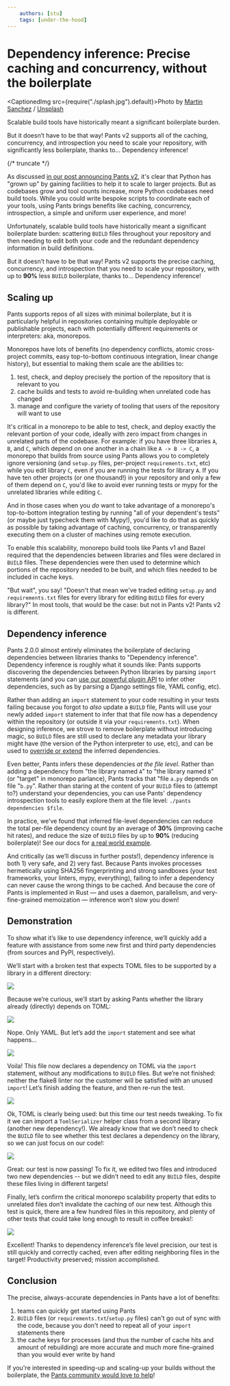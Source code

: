 ```yaml
---
    authors: [stu]
    tags: [under-the-hood]
---
```


# Dependency inference: Precise caching and concurrency, without the boilerplate

<CaptionedImg src={require("./splash.jpg").default}>Photo by [Martin Sanchez](https://unsplash.com/@martinsanchez?utm_source=ghost&utm_medium=referral&utm_campaign=api-credit) / [Unsplash](https://unsplash.com/?utm_source=ghost&utm_medium=referral&utm_campaign=api-credit)</CaptionedImg>

Scalable build tools have historically meant a significant boilerplate burden.

But it doesn’t have to be that way! Pants v2 supports all of the caching, concurrency, and introspection you need to scale your repository, with significantly less boilerplate, thanks to… Dependency inference!

{/* truncate */}

As discussed [in our post announcing Pants v2](../2020-10-27-introducing-pants-v2/index.md), it's clear that Python has "grown up" by gaining facilities to help it to scale to larger projects. But as codebases grow and tool counts increase, more Python codebases need build tools. While you could write bespoke scripts to coordinate each of your tools, using Pants brings benefits like caching, concurrency, introspection, a simple and uniform user experience, and more!

Unfortunately, scalable build tools have historically meant a significant boilerplate burden: scattering `BUILD` files throughout your repository and then needing to edit both your code and the redundant dependency information in build definitions.

But it doesn’t have to be that way! Pants v2 supports the precise caching, concurrency, and introspection that you need to scale your repository, with up to **90%** less `BUILD` boilerplate, thanks to… Dependency inference!

## Scaling up

Pants supports repos of all sizes with minimal boilerplate, but it is particularly helpful in repositories containing multiple deployable or publishable projects, each with potentially different requirements or interpreters: aka, monorepos.

Monorepos have lots of benefits (no dependency conflicts, atomic cross-project commits, easy top-to-bottom continuous integration, linear change history), but essential to making them scale are the abilities to:

1.  test, check, and deploy precisely the portion of the repository that is relevant to you
2.  cache builds and tests to avoid re-building when unrelated code has changed
3.  manage and configure the variety of tooling that users of the repository will want to use

It's critical in a monorepo to be able to test, check, and deploy exactly the relevant portion of your code, ideally with zero impact from changes in unrelated parts of the codebase. For example: if you have three libraries `A`, `B`, and `C`, which depend on one another in a chain like `A -> B -> C`, a monorepo that builds from source using Pants allows you to completely ignore versioning (and `setup.py` files, per-project `requirements.txt`, etc) while you edit library `C`, even if you are running the tests for library `A`. If you have ten other projects (or one thousand!) in your repository and only a few of them depend on `C`, you'd like to avoid ever running tests or mypy for the unrelated libraries while editing `C`.

And in those cases when you _do_ want to take advantage of a monorepo's top-to-bottom integration testing by running "all of your dependent's tests" (or maybe just typecheck them with Mypy!), you'd like to do that as quickly as possible by taking advantage of caching, concurrency, or transparently executing them on a cluster of machines using remote execution.

To enable this scalability, monorepo build tools like Pants v1 and Bazel required that the dependencies between libraries and files were declared in `BUILD` files. These dependencies were then used to determine which portions of the repository needed to be built, and which files needed to be included in cache keys.

"But wait", you say! "Doesn't that mean we've traded editing `setup.py` and `requirements.txt` files for every library for editing `BUILD` files for every library?" In most tools, that would be the case: but not in Pants v2! Pants v2 is different.

## Dependency inference

Pants 2.0.0 almost entirely eliminates the boilerplate of declaring dependencies between libraries thanks to "Dependency inference". Dependency inference is roughly what it sounds like: Pants supports discovering the dependencies between Python libraries by parsing `import` statements (and you can [use our powerful plugin API](https://www.pantsbuild.org/docs/plugins-overview) to infer other dependencies, such as by parsing a Django settings file, YAML config, etc).

Rather than adding an `import` statement to your code resulting in your tests failing because you forgot to _also_ update a `BUILD` file, Pants will use your newly added `import` statement to infer that that file now has a dependency within the repository (or outside it via your `requirements.txt`). When designing inference, we strove to remove boilerplate without introducing magic, so `BUILD` files are still used to declare any metadata your library might have (the version of the Python interpreter to use, etc), and can be used to [override or extend](https://www.pantsbuild.org/docs/targets#dependencies-and-dependency-inference) the inferred dependencies.

Even better, Pants infers these dependencies _at the file level_. Rather than adding a dependency from "the library named `A`" to "the library named `B`" (or "target" in monorepo parlance), Pants tracks that "file `a.py` depends on file "`b.py`". Rather than staring at the content of your `BUILD` files to (attempt to?) understand your dependencies, you can use Pants' dependency introspection tools to easily explore them at the file level: `./pants dependencies $file`.

In practice, we’ve found that inferred file-level dependencies can reduce the total per-file dependency count by an average of **30%** (improving cache hit rates), and reduce the size of `BUILD` files by up to **90%** (reducing boilerplate)! See our docs for [a real world example](https://www.pantsbuild.org/docs/how-does-pants-work#dependency-inference).

And critically (as we’ll discuss in further posts!), dependency inference is both 1) very safe, and 2) very fast. Because Pants invokes processes hermetically using SHA256 fingerprinting and strong sandboxes (your test frameworks, your linters, mypy, everything), failing to infer a dependency can never cause the wrong things to be cached. And because the core of Pants is implemented in Rust — and uses a daemon, parallelism, and very-fine-grained memoization — inference won’t slow you down!

## Demonstration

To show what it’s like to use dependency inference, we’ll quickly add a feature with assistance from some new first and third party dependencies (from sources and PyPI, respectively).

We’ll start with a broken test that expects TOML files to be supported by a library in a different directory:

![](./1.gif)

Because we’re curious, we’ll start by asking Pants whether the library already (directly) depends on TOML:

![](./2.gif)

Nope. Only YAML. But let’s add the `import` statement and see what happens…

![](./3.gif)

Voila! This file now declares a dependency on TOML via the `import` statement, without any modifications to `BUILD` files. But we’re not finished: neither the flake8 linter nor the customer will be satisfied with an unused `import`! Let’s finish adding the feature, and then re-run the test.

![](./4.gif)

Ok, TOML is clearly being used: but this time our test needs tweaking. To fix it we can import a `TomlSerializer` helper class from a second library (another new dependency!). We already know that we don’t need to check the `BUILD` file to see whether this test declares a dependency on the library, so we can just focus on our code!:

![](./5.gif)

Great: our test is now passing! To fix it, we edited two files and introduced two new dependencies -- but we didn’t need to edit any `BUILD` files, despite these files living in different targets!

Finally, let’s confirm the critical monorepo scalability property that edits to unrelated files don’t invalidate the caching of our new test. Although this test is quick, there are a few hundred files in this repository, and plenty of other tests that could take long enough to result in coffee breaks!:

![](./6.gif)

Excellent! Thanks to dependency inference’s file level precision, our test is still quickly and correctly cached, even after editing neighboring files in the target! Productivity preserved; mission accomplished.

## Conclusion

The precise, always-accurate dependencies in Pants have a lot of benefits:

1.  teams can quickly get started using Pants
2.  `BUILD` files (or `requirements.txt`/`setup.py` files) can't go out of sync with the code, because you don't need to repeat all of your `import` statements there
3.  the cache keys for processes (and thus the number of cache hits and amount of rebuilding) are more accurate and much more fine-grained than you would ever write by hand

If you're interested in speeding-up and scaling-up your builds without the boilerplate, the [Pants community would love to help](https://www.pantsbuild.org/docs/community)!

